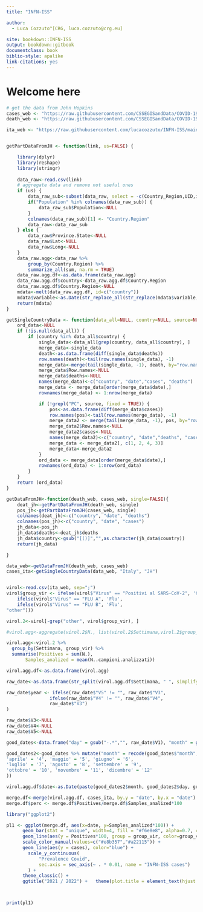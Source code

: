 ```yaml
---
title: "INFN-ISS"

author:
  - Luca Cozzuto^[CRG, luca.cozzuto@crg.eu]

site: bookdown::INFN-ISS
output: bookdown::gitbook
documentclass: book
biblio-style: apalike
link-citations: yes
---
```



# Welcome here


```r
# get the data from John Hopkins
cases_web <- "https://raw.githubusercontent.com/CSSEGISandData/COVID-19/master/csse_covid_19_data/csse_covid_19_time_series/time_series_covid19_confirmed_global.csv"
death_web <- "https://raw.githubusercontent.com/CSSEGISandData/COVID-19/master/csse_covid_19_data/csse_covid_19_time_series/time_series_covid19_deaths_global.csv"

ita_web <- "https://raw.githubusercontent.com/lucacozzuto/INFN-ISS/main/InfluNet/2021-2022/Sorveglianza%20virologica%20/Dati/Risultati%20delle%20tipizzazioni%3Asottotipizzazioni%20dei%20virus%20influenzali%20circolanti%20in%20Italia.csv"


getPartDataFromJH <- function(link, us=FALSE) {

	library(dplyr)
	library(reshape)
	library(stringr)
	
	data_raw<-read.csv(link)
	# aggregate data and remove not useful ones
	if (us) {
		data_raw_sub<-subset(data_raw, select = -c(Country_Region,UID,iso2,iso3,code3,FIPS,Admin2,Lat,Long_,Combined_Key))
		if("Population" %in% colnames(data_raw_sub)) {
			data_raw_sub$Population<-NULL
		}
		colnames(data_raw_sub)[1] <- "Country.Region"
		data_raw<-data_raw_sub
	} else {
		data_raw$Province.State<-NULL
		data_raw$Lat<-NULL
		data_raw$Long<-NULL
	}
	data_raw.agg<-data_raw %>%
		group_by(Country.Region) %>% 
		summarize_all(sum, na.rm = TRUE)
	data_raw.agg.df<-as.data.frame(data_raw.agg)
	data_raw.agg.df$country<-data_raw.agg.df$Country.Region
	data_raw.agg.df$Country.Region<-NULL	
	mdata<-melt(data_raw.agg.df, id=c("country"))
	mdata$variable<-as.Date(str_replace_all(str_replace(mdata$variable, "X", ""), '\\.', "-"), format="%m-%d-%y")
	return(mdata)
}

getSingleCountryData <- function(data_all=NULL, country=NULL, source=NULL ) {
	ord_data<-NULL
	if (!is.null(data_all)) {
		if (country %in% data_all$country) {
			single_data<-data_all[grep(country, data_all$country), ]
			merge_data<-single_data
			death<-as.data.frame(diff(single_data$deaths))
			row.names(death)<-tail(row.names(single_data), -1)
			merge_data<-merge(tail(single_data, -1), death, by="row.names")
			merge_data$Row.names<-NULL
			merge_data$deaths<-NULL
			names(merge_data)<-c("country", "date","cases", "deaths")
			merge_data <- merge_data[order(merge_data$date),]
			rownames(merge_data) <- 1:nrow(merge_data)

			if (!grepl("PC", source, fixed = TRUE)) {
				pos<-as.data.frame(diff(merge_data$cases))
				row.names(pos)<-tail(row.names(merge_data), -1)
				merge_data2 <- merge(tail(merge_data, -1), pos, by="row.names")
				merge_data2$Row.names<-NULL
				merge_data2$cases<-NULL
				names(merge_data2)<-c("country", "date","deaths", "cases")
				merge_data <- merge_data2[, c(1, 2, 4, 3)]
				merge_data<-merge_data2	
			}
			ord_data <- merge_data[order(merge_data$date),]
			rownames(ord_data) <- 1:nrow(ord_data)
		}
	}
	return (ord_data)
}

getDataFromJH<-function(death_web, cases_web, single=FALSE){
	deat_jh<-getPartDataFromJH(death_web, single)
	pos_jh<-getPartDataFromJH(cases_web, single)
	colnames(deat_jh)<-c("country", "date", "deaths")
	colnames(pos_jh)<-c("country", "date", "cases")
	jh_data<-pos_jh
	jh_data$deaths<-deat_jh$deaths
	jh_data$country<-gsub("[()]","",as.character(jh_data$country))
	return(jh_data)

}

data_web<-getDataFromJH(death_web, cases_web)
cases_ita<-getSingleCountryData(data_web, "Italy", "JH")


virol<-read.csv(ita_web, sep=";")
virol$group_vir <- ifelse(virol$"Virus" == "Positivi al SARS-CoV-2", 'Covid', 
	ifelse(virol$"Virus" == "FLU A", 'Flu',
	ifelse(virol$"Virus" == "FLU B", 'Flu',
"other")))

virol.2<-virol[-grep("other", virol$group_vir), ]

#virol.agg<-aggregate(virol.2$N., list(virol.2$Settimana,virol.2$group_vir), sum )

virol.agg<-virol.2 %>%
  group_by(Settimana, group_vir) %>%
  summarise(Positives = sum(N.), 
       Samples_analized = mean(N..campioni.analizzati))

virol.agg.df<-as.data.frame(virol.agg)

raw_date<-as.data.frame(str_split(virol.agg.df$Settimana, " ", simplify = TRUE))

raw_date$year <- ifelse(raw_date$"V5" != "", raw_date$"V3", 
				ifelse(raw_date$"V4" != "", raw_date$"V4",
				raw_date$"V3")
)

raw_date$V3<-NULL
raw_date$V4<-NULL
raw_date$V5<-NULL

good_dates<-data.frame("day" = gsub("-.*","", raw_date$V1), "month" = gsub("-.*","", raw_date$V2), "year" = raw_date$year)

good_dates2<-good_dates %>% mutate("month" = recode(good_dates$"month", 'gennaio' = '1', 'febbraio' = '2', 'marzo' = '3',
'aprile' = '4', 'maggio' = '5', 'giugno' = '6',
'luglio' = '7', 'agosto' = '8', 'settembre' = '9',
'ottobre' = '10', 'novembre' = '11', 'dicembre' = '12' 
))

virol.agg.df$date<-as.Date(paste(good_dates2$month, good_dates2$day, good_dates2$year, sep="-"), format="%m-%d-%Y")

merge.df<-merge(virol.agg.df, cases_ita, by.y = "date", by.x = "date")
merge.df$perc <- merge.df$Positives/merge.df$Samples_analized*100

library("ggplot2")

pl1 <- ggplot(merge.df, aes(x=date, y=Samples_analized*100)) + 
  	  geom_bar(stat = "unique", width=4, fill = "#f6e8e8", alpha=0.7, colour = "gray") + 
	  geom_line(aes(y = Positives*100, group = group_vir, color=group_vir)) +
	  scale_color_manual(values=c("#e8b357","#a22115")) + 
	  geom_line(aes(y = cases), color="blue") +
		scale_y_continuous(
    		"Prevalence Covid", 
    		sec.axis = sec_axis(~ . * 0.01, name = "INFN-ISS cases")
  		) +
	  theme_classic() +  
	  ggtitle("2021 / 2022") +   theme(plot.title = element_text(hjust = 0.5))



print(pl1)


```
